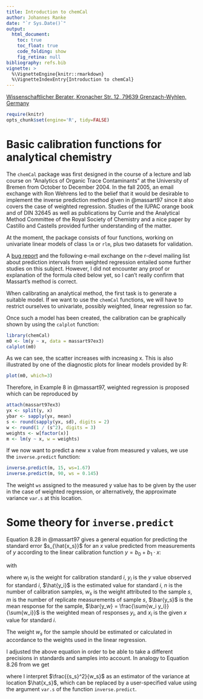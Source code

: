 ```yaml
---
title: Introduction to chemCal
author: Johannes Ranke
date: "`r Sys.Date()`"
output:
  html_document:
    toc: true
    toc_float: true
    code_folding: show
    fig_retina: null
bibliography: refs.bib
vignette: >
  %\VignetteEngine{knitr::rmarkdown}
  %\VignetteIndexEntry{Introduction to chemCal}
---
```


[Wissenschaftlicher Berater, Kronacher Str. 12, 79639 Grenzach-Wyhlen, Germany](http://www.jrwb.de)<br />

```r
require(knitr)
opts_chunk$set(engine='R', tidy=FALSE)
```
# Basic calibration functions for analytical chemistry

The `chemCal` package was first designed in the course of a lecture and lab
course on "Analytics of Organic Trace Contaminants" at the University of Bremen
from October to December 2004. In the fall 2005, an email exchange with
Ron Wehrens led to the belief that it would be desirable to implement the
inverse prediction method given in @massart97 since it also covers the
case of weighted regression. Studies of the IUPAC orange book and of DIN 32645
as well as publications by Currie and the Analytical Method Committee of the
Royal Society of Chemistry and a nice paper by Castillo and Castells provided
further understanding of the matter.

At the moment, the package consists of four functions, working on univariate
linear models of class `lm` or `rlm`, plus two datasets for
validation.

A [bug report](http://bugs.r-project.org/bugzilla3/show_bug.cgi?id=8877)
and the following e-mail exchange on the r-devel mailing list about
prediction intervals from weighted regression entailed some further studies
on this subject. However, I did not encounter any proof or explanation of the
formula cited below yet, so I can't really confirm that Massart's method is correct.

When calibrating an analytical method, the first task is to generate a suitable
model. If we want to use the `chemCal` functions, we will have to restrict
ourselves to univariate, possibly weighted, linear regression so far.

Once such a model has been created, the calibration can be graphically
shown by using the `calplot` function:

```r
library(chemCal)
m0 <- lm(y ~ x, data = massart97ex3)
calplot(m0)
```

As we can see, the scatter increases with increasing x. This is also
illustrated by one of the diagnostic plots for linear models
provided by R:

```r
plot(m0, which=3)
```

Therefore, in Example 8 in @massart97, weighted regression
is proposed which can be reproduced by

```r
attach(massart97ex3)
yx <- split(y, x)
ybar <- sapply(yx, mean)
s <- round(sapply(yx, sd), digits = 2)
w <- round(1 / (s^2), digits = 3)
weights <- w[factor(x)]
m <- lm(y ~ x, w = weights)
```

If we now want to predict a new x value from measured y values,
we use the `inverse.predict` function:

```r
inverse.predict(m, 15, ws=1.67)
inverse.predict(m, 90, ws = 0.145)
```

The weight `ws` assigned to the measured y value has to be
given by the user in the case of weighted regression, or alternatively,
the approximate variance `var.s` at this location.

# Some theory for `inverse.predict`

Equation 8.28 in @massart97 gives a general equation for predicting the
standard error $s_{\hat{x_s}}$ for an $x$ value predicted from measurements of
$y$ according to the linear calibration function $y = b_0 + b_1 \cdot x$:

\begin{equation}
s_{\hat{x_s}} = \frac{s_e}{b_1} \sqrt{\frac{1}{w_s m} + \frac{1}{\sum{w_i}} +
    \frac{(\bar{y_s} - \bar{y_w})^2 \sum{w_i}}
        {{b_1}^2 \left( \sum{w_i} \sum{w_i {x_i}^2} -
            {\left( \sum{ w_i x_i } \right)}^2 \right) }}
\end{equation}

with

\begin{equation}
s_e = \sqrt{ \frac{\sum w_i (y_i - \hat{y_i})^2}{n - 2}}
\end{equation}

where $w_i$ is the weight for calibration standard $i$, $y_i$ is the $y$
value observed for standard $i$, $\hat{y_i}$ is the estimated value for
standard $i$, $n$ is the number of calibration samples, $w_s$ is the weight
attributed to the sample $s$, $m$ is the number of replicate measurements of
sample $s$, $\bar{y_s}$ is the mean response for the sample,
$\bar{y_w} = \frac{\sum{w_i y_i}}{\sum{w_i}}$ is the weighted mean of responses
$y_i$, and $x_i$ is the given $x$ value for standard $i$.

The weight $w_s$ for the sample should be estimated or calculated in accordance
to the weights used in the linear regression.

I adjusted the above equation in order to be able to take a different
precisions in standards and samples into account. In analogy to Equation 8.26
from \cite{massart97} we get

\begin{equation}
s_{\hat{x_s}} = \frac{1}{b_1} \sqrt{\frac{{s_s}^2}{w_s m} +
    {s_e}^2 \left( \frac{1}{\sum{w_i}} +
        \frac{(\bar{y_s} - \bar{y_w})^2 \sum{w_i}}
            {{b_1}^2 \left( \sum{w_i} \sum{w_i {x_i}^2} - {\left( \sum{ w_i x_i } \right)}^2 \right) } \right) }
\end{equation}

where I interpret $\frac{{s_s}^2}{w_s}$ as an estimator of the variance at location
$\hat{x_s}$, which can be replaced by a user-specified value using the argument
`var.s` of the function `inverse.predict`.
